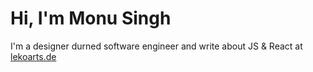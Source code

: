 # Hi, I'm Monu Singh

I'm a designer durned software engineer and write about JS & React at [lekoarts.de](https://www.lekoarts.de?utm_source=cara&utm_medium=Starter)

